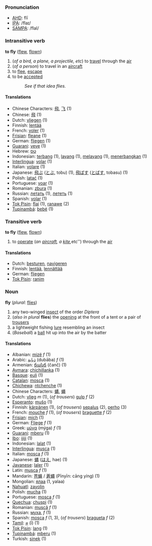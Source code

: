=== Pronunciation ===
*[[w:AHD|AHD]]: flī
*[[w:IPA|IPA]]: /flaɪ/
*[[w:SAMPA|SAMPA]]: /flaI/

=== Intransitive verb ===

'''to fly''' ([[flew]], [[flown]])

# (''of a bird, a plane, a projectile, etc'') to [[travel]] through the [[air]]
# (''of a person'') to travel in an [[aircraft]]
# to [[flee]], [[escape]]
# to be [[accepted]]
#:''See if that idea flies.''

==== Translations ====
*Chinese Characters: [[飛]], [[飞]] (1)
*Chinese: [[飛]] (1)
*Dutch: [[vliegen]] (1)
*Finnish: [[lentää]]
*French: [[voler]] (1)
*[[Frisian]]: [[fleane]] (1)
*German: [[fliegen]] (1)
*[[Guarani]]: [[veve]] (1)
*Hebrew: [[טס]]
*Indonesian: [[terbang]] (1), [[layang]] (1), [[layang|melayang]] (1), [[terbang|menerbangkan]] (1)
*[[Interlingua]]: [[volar]] (1)
*Italian: [[volare]] (1)
*Japanese: [[飛ぶ]] ([[とぶ]], tobu) (1), [[飛ばす]] ([[とばす]], tobasu) (1)
*Polish: [[latać]] (1)
*Portuguese: [[voar]] (1)
*Romanian: [[zbura]] (1)
*Russian: [[летать]] (1), [[лететь]]  (1)
*Spanish: [[volar]] (1)
*[[Tok Pisin]]: [[flai]] (1), [[ranawe]] (2)
*[[Tupinambá]]: [[bebé]] (1)

=== Transitive verb ===
'''to fly''' ([[flew]], [[flown]])

# to [[operate]] (''an [[aircraft]], a [[kite]], ''etc'') through the [[air]]

==== Translations ====
*Dutch: [[besturen]], [[navigeren]]
*Finnish: [[lentää]], [[lennättää]]
*German: [[fliegen]]
*[[Tok Pisin]]: [[ranim]]

=== Noun ===
'''fly''' (''plural'': [[flies]])

# any two-winged [[insect]] of the order ''Diptera''
# (''also in plural'' '''flies''') the [[open]]ing at the front of a tent or a pair of [[trousers]]
# a lightweight fishing [[lure]] resembling an insect
# (''Baseball'') a [[ball]] hit up into the air by the batter

==== Translations ====
*Albanian: [[mizë]] ''f'' (1)
*Arabic: [[ذبابة]] (dubāba) ''f'' (1)
*Armenian: [[ճանճ]] (čanč) (1)
*[[Aymara]]: [[chichillanka]] (1)
*[[Basque]]: [[euli]] (1)
*[[Catalan]]: [[mosca]] (1)
*[[Chichewa]]: [[ntchenche]] (1)
*Chinese Characters: [[蝿]], [[蠅]]
*Dutch: [[vlieg]] ''m'' (1), (''of trousers'') [[gulp#Dutch|gulp]] ''f'' (2)
*[[Esperanto]]: [[muŝo]] (1)
*Finnish: [[kärpänen]] (1), (''of trousers'') [[sepalus]] (2), [[perho]] (3)
*French: [[mouche]] ''f'' (1), (''of trousers'') [[braguette]] ''f'' (2)
*[[Frisian]]: [[mich]] (1)
*German: [[Fliege]] ''f'' (1)
*Greek: [[μύγα]] (mýga) ''f'' (1)
*[[Guarani]]: [[mberu]] (1)
*[[Ibo]]: [[ijiji]] (1)
*Indonesian: [[lalat]] (1)
*[[Interlingua]]: [[musca]] (1)
*Italian: [[mosca]] ''f'' (1)
*Japanese: [[蝿]] ([[はえ]], hae) (1)
*[[Javanese]]: [[laler]] (1)
*Latin: [[musca]] ''f'' (1)
*Mandarin: [[苍蝇]] / [[蒼蠅]] (Pīnyīn: cāng yíng) (1)
*Mongolian: [[ялаа]] (1, yalaa)
*[[Nahuatl]]: [[zayolin]]
*Polish: [[mucha]] (1)
*Portuguese: [[mosca]] ''f'' (1)
*[[Quechua]]: [[chuspi]] (1)
*Romanian: [[muscă]] ''f'' (1)
*Russian: [[муха]], ''f''  (1)
*Spanish: [[mosca]] ''f'' (1, 3), (''of trousers'') [[bragueta]] ''f'' (2)
*[[Tamil]]: [[ஈ]] (ī) (1)
*[[Tok Pisin]]:  [[lang]] (1)
*[[Tupinambá]]: [[mberu]] (1)
*Turkish: [[sinek]] (1)